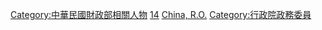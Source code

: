 [[Category:中華民國財政部相關人物|Category:中華民國財政部相關人物]]
[[Category:中華民國行政院所屬部會首長|14]]
[[Category:各国财政部长|China, R.O.]]
[[Category:行政院政務委員|Category:行政院政務委員]]